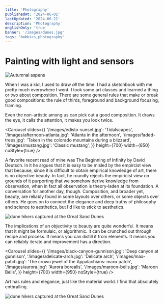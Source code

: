 ```yaml
---
title: 'Photography'
publishedAt: '2024-06-01'
lastUpdated: '2024-06-21'
description: 'Photography'
englishOnly: 'true'
banner: '/images/dunes.jpg'
tags: 'hobbies,photography'
---
```


# Painting with light and sensors

<Img
  mdx
  publicId='/images/sunlight-through-aspens.jpg'
  alt='Autumnal aspens'
  width={800}
  height={550}
/>

When I was a kid, I used to draw _all_ the time. I had a sketchbook with me pretty much everywhere I went. I took some art classes and learned a thing or two
about composition. There are some general rules that make or break good compositions: the rule of thirds, foreground and background focusing, framing.

Even the non-artistic among us can pick out a good composition. It draws the eye, it calls the attention, it makes you look twice.

<Carousel
  slides={{
    '/images/edisto-sunset.jpg': 'Tidalscapes',
    '/images/afternoon-atlanta.jpg': 'Atlanta in the afternoon',
    '/images/faded-trees.jpg':
      'Taken in the colorado mountains during a blizzard',
    '/images/mustang.jpg': 'Classic mustang',
  }}
  height={700}
  width={850}
  noStyle={true}
/>

A favorite recent read of mine was The Beginning of Infinity by David Deutsch. In it he argues that it is easy to be misled by the empircist view
that because, since it is difficult to obtain empirical knowledge of art, there is no objective beauty. In fact, he roundly rejects the empiricist view
on grounds of it purporting that we somehow derive knowledge from observation, when in fact all observation is theory-laden at its foundation. A conversation for another day, though.
Composition, and broader yet, beauty, are reliably found in some layouts over others, or some objects over others. He goes on to connect the elegance and deep truths of
philosophy and science to aesthetics, but I'd like to stick to aesthetics.

<Img
  mdx
  publicId='/images/dune-hikers.jpg'
  alt='dune hikers captured at the Great Sand Dunes'
  width={800}
  height={550}
/>

The implications of an objectivity to beauty are quite wonderful. It means that it might be formulaic, or algorithmic. It can be crunched out
through recipe and process. It means you can distill it from elements. It means you can reliably iterate and improvement has a direction.

<Carousel
  slides={{
    '/images/black-canyon-gunnison.jpg': 'Deep canyon at gunnison',
    '/images/delicate-arch.jpg': 'Delicate arch',
    '/images/max-patch.jpg': 'The crown jewel of the Appalachians: maxx patch',
    '/images/aurora.jpg': 'Aurora borealis',
    '/images/maroon-bells.jpg': 'Maroon Bells',
  }}
  height={700}
  width={950}
  noStyle={true}
/>

Art has rules and elegance, just like the material world. I find that absolutely enthralling.

<Img
  mdx
  publicId='/images/aurora-annie.jpg'
  alt='dune hikers captured at the Great Sand Dunes'
  width={800}
  height={350}
/>
